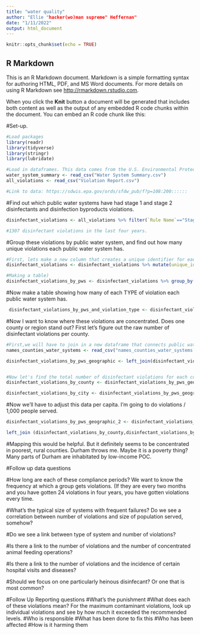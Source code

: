 ```yaml
---
title: "water quality"
author: "Ellie "hacker(wo)man supreme" Heffernan"
date: "1/11/2022"
output: html_document
---
```


```r
knitr::opts_chunk$set(echo = TRUE)
```

## R Markdown

This is an R Markdown document. Markdown is a simple formatting syntax for authoring HTML, PDF, and MS Word documents. For more details on using R Markdown see <http://rmarkdown.rstudio.com>.

When you click the **Knit** button a document will be generated that includes both content as well as the output of any embedded R code chunks within the document. You can embed an R code chunk like this:

#Set-up. 
```r

#Load packages
library(readr)
library(tidyverse)
library(stringr)
library(lubridate)

#Load in dataframes. This data comes from the U.S. Environmental Protection Agency's Safe Drinking Water Information System (SDWIS) Federal Reporting Services. This data is for the years 2017 through 2021.
water_system_summary <- read_csv("Water System Summary.csv")
all_violations <- read_csv("Violation Report.csv")

#Link to data: https://sdwis.epa.gov/ords/sfdw_pub/f?p=108:200:::::: 


```


#Find out which public water systems have had stage 1 and stage 2 disinfectants and disinfection byproducts violations. 
```r
disinfectant_violations <- all_violations %>% filter(`Rule Name`=="Stage 1 Disinfectants and Disinfection Byproducts Rule"|`Rule Name`=="Stage 2 Disinfectants and Disinfection Byproducts Rule")

#1307 disinfectant violations in the last four years. 
```


#Group these violations by public water system, and find out how many unique violations each public water system has. 
```r
#First, lets make a new column that creates a unique identifier for each violation.
disinfectant_violations <- disinfectant_violations %>% mutate(unique_id = str_c(`Violation First Reported Date`,"/",`Violation Type`,"/",`Contaminant Name`))

#Making a table)
disinfectant_violations_by_pws <- disinfectant_violations %>% group_by(`PWS Name`) %>% summarise(unique_id = n()) %>% arrange(desc(unique_id))

```


#Now make a table showing how many of each TYPE of violation each public water system has. 
```r
 disinfectant_violations_by_pws_and_violation_type <- disinfectant_violations %>% group_by(`PWS Name`,`Violation Type`) %>% summarise(unique_id = n()) %>% pivot_wider(names_from = `Violation Type`,values_from = unique_id) %>% arrange(desc(`Maximum Contaminant Level Violation, Average`))

```


#Now I want to know where these violations are concentrated. Does one county or region stand out? First let's figure out the raw number of disinfectant violations per county. 
```r
#First,we will have to join in a new dataframe that connects public water system names to the counties and cities they are in. 
names_counties_water_systems <- read_csv("names_counties_water_systems.csv")

disinfectant_violations_by_pws_geographic <- left_join(disinfectant_violations_by_pws,names_counties_water_systems)


#Now let's find the total number of disinfectant violations for each county and city. 
disinfectant_violations_by_county <- disinfectant_violations_by_pws_geographic %>% group_by(`Counties Served`) %>% summarise(total_disinfectant_violations = sum(unique_id)) %>% arrange(desc(total_disinfectant_violations))

disinfectant_violations_by_city <- disinfectant_violations_by_pws_geographic %>% group_by(`Cities Served`) %>% summarise(total_disinfectant_violations = sum(unique_id)) %>% arrange(desc(total_disinfectant_violations))


```

#Now we'll have to adjust this data per capita. I'm going to do violations / 1,000 people served.
```r


disinfectant_violations_by_pws_geographic_2 <- disinfectant_violations_by_pws_geographic %>% group_by(`Counties Served`) %>% summarise(population_served = sum(`PopulationServed Count`))

left_join (disinfectant_violations_by_county,disinfectant_violations_by_pws_geographic_2) %>% mutate(violations_per_thousand_served = (total_disinfectant_violations/ population_served)*1000) %>% arrange(desc(violations_per_thousand_served))

```




#Mapping this would be helpful. But it definitely seems to be concentrated in poorest, rural counties. Durham throws me. Maybe it is a poverty thing? Many parts of Durham are inhabitated by low-income POC. 



#Follow up data questions

#How long are each of these compliance periods? We want to know the frequency at which a group gets violations. (If they are every two months and you have gotten 24 violations in four years, you have gotten violations every time.  


#What's the typical size of systems with frequent failures? Do we see a correlation between number of violations and size of population served, somehow?

#Do we see a link between type of system and number of violations?


#Is there a link to the number of violations and the number of concentrated animal feeding operations?

#Is there a link to the number of violations and the incidence of certain hospital visits and diseases? 

#Should we focus on one particularly heinous disinfecant? Or one that is most common? 

#Follow Up Reporting questions
#What's the punishment
#What does each of these violations mean? For the maximum contaminant violations, look up individual violations and see by how much it exceeded the recommended levels. 
#Who is responsible
#What has been done to fix this
#Who has been affected
#How is it harming them


